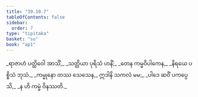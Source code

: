 ```yaml
---
title: "39.10.7"
tableOfContents: false
sidebar:
  order: 7
type: "tipitaka"
basket: "su"
book: "ap1"
---
```



<DynamicBreadcrumb />

<Division number="84" book="ap1" e="ch" v="20" p="349">

<Paragraph number="4278" type="verses" book="ap1">
_ရာဇာဟံ ပတ္ထိဝေါ အာသိံ,_  
_သတ္တိယာ ပုရိသံ ဟနိံ;_  
_တေန ကမ္မဝိပါကေန,_  
_နိရယေ ပစ္စိသံ ဘုသံ._  

</Paragraph>

</Division>
<Division number="85" book="ap1" e="ch" v="20" p="349">

<Paragraph number="4279" type="verses" book="ap1">
_ကမ္မုနော တဿ သေသေန,_  
ဣဒါနိ သကလံ မမ;_  
_ပါဒေ ဆဝိံ ပကပ္ပေသိ,_  
_န ဟိ ကမ္မံ ဝိနဿတိ._
</Paragraph>
</Division>